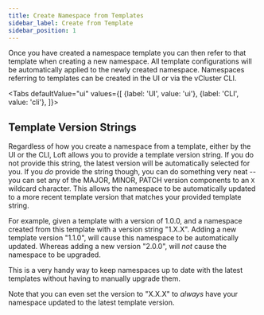 ```yaml
---
title: Create Namespace from Templates
sidebar_label: Create from Template
sidebar_position: 1
---
```





Once you have created a namespace template you can then refer to that template when
creating a new namespace. All template configurations will be automatically applied to the
newly created namespace. Namespaces referring to templates can be created in the UI
or via the vCluster CLI.

<Tabs
    defaultValue="ui"
    values={[
      {label: 'UI', value: 'ui'},
      {label: 'CLI', value: 'cli'},
    ]}>
    <TabItem value="ui">
      <PartialNamespaceCreateUI/>
    </TabItem>
    <TabItem value="cli">
      <PartialNamespaceCreateCLI/>
    </TabItem>
  </Tabs>


## Template Version Strings

Regardless of how you create a namespace from a template, either by the UI or the CLI, Loft
allows you to provide a template version string. If you do not provide this string, the latest
version will be automatically selected for you. If you *do* provide the string though, you can
do something very neat -- you can set any of the MAJOR, MINOR, PATCH version components to an
`X` wildcard character. This allows the namespace to be automatically updated to a more recent
template version that matches your provided template string.

For example, given a template with a version of 1.0.0, and a namespace created from this
template with a version string "1.X.X". Adding a new template version "1.1.0", will cause this
namespace to be automatically updated. Whereas adding a new version "2.0.0", will *not*
cause the namespace to be upgraded.

This is a very handy way to keep namespaces up to date with the latest templates without
having to manually upgrade them.

Note that you can even set the version to "X.X.X" to *always* have your namespace updated to the
latest template version.